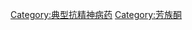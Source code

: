 {{Commonscat|Butyrophenone antipsychotics}}

[[Category:典型抗精神病药|Category:典型抗精神病药]]
[[Category:芳族酮|Category:芳族酮]]